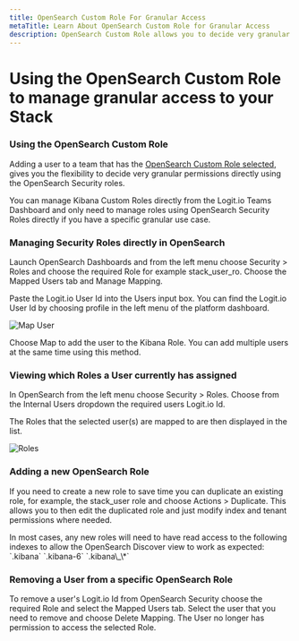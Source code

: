 ```yaml
---
title: OpenSearch Custom Role For Granular Access
metaTitle: Learn About OpenSearch Custom Role for Granular Access
description: OpenSearch Custom Role allows you to decide very granular permissions directly. Learn how to use OpenSearch Security to manage granular access to your Stack.
---
```


# Using the OpenSearch Custom Role to manage granular access to your Stack

### Using the OpenSearch Custom Role

Adding a user to a team that has 
the [OpenSearch Custom Role selected](/account-administration/account-access-users-teams/roles-access/specific-index-access-opensearch), 
gives you the flexibility to decide very granular permissions directly using the OpenSearch Security roles.

<Callout type="info">
  You can manage Kibana Custom Roles directly from the Logit.io Teams Dashboard 
  and only need to manage roles using OpenSearch Security Roles directly 
  if you have a specific granular use case.
</Callout>

### Managing Security Roles directly in OpenSearch

Launch OpenSearch Dashboards and from the left menu choose Security > Roles and choose the required Role for example stack_user_ro. Choose the Mapped Users tab and Manage Mapping.

Paste the Logit.io User Id into the Users input box. You can find the Logit.io User Id by choosing profile in the left menu of the platform dashboard.

![Map User](@/images/help/account-access/map-user.png)

Choose Map to add the user to the Kibana Role. You can add multiple users at the same time using this method.

### Viewing which Roles a User currently has assigned

In OpenSearch from the left menu choose Security > Roles. Choose from the Internal Users dropdown the required users Logit.io Id.

The Roles that the selected user(s) are mapped to are then displayed in the list.

![Roles](@/images/help/account-access/roles.png)

### Adding a new OpenSearch Role

If you need to create a new role to save time you can duplicate an existing role, for example, the stack_user role and choose Actions > Duplicate. This allows you to then edit the duplicated role and just modify index and tenant permissions where needed.

<Callout type="info">
  In most cases, any new roles will need to have read access to the following 
  indexes to allow the OpenSearch Discover view to work as expected: `.kibana` `.kibana-6` `.kibana\_\*`
</Callout>

### Removing a User from a specific OpenSearch Role

To remove a user's Logit.io Id from OpenSearch Security choose the required Role and select the Mapped Users tab. Select the user that you need to remove and choose Delete Mapping. 
The User no longer has permission to access the selected Role.